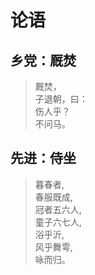 # 论语

## 乡党：厩焚

> 厩焚，  
> 子退朝，曰：  
> 伤人乎？  
> 不问马。  

## 先进：侍坐

> 暮春者,   
> 春服既成,  
> 冠者五六人,  
> 童子六七人,  
> 浴乎沂,  
> 风乎舞雩,  
> 咏而归。  